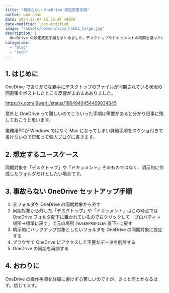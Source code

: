```yaml
---
title: "事故らない OneDrive 設定変更手順"
author: uma-chan
date: 2024-12-07 15:30:24 +0900
date-modified: last-modified
image: "/assets/common/icon_hhkb3_large.jpg"
description: |
  OneDrive の設定変更手順をまとめました。デスクトップやドキュメントの同期を避けたい場合に役立つ内容です。
categories:
  - "blog"
  - "tech"
---
```


## 1. はじめに

OneDrive でありがちな勝手にデスクトップのファイルが同期されている状況の回避策をポストしたところ反響がまあまあありました。

<https://x.com/i9wa4_/status/1864940454409834645>

意外と OneDrive って難しいのでこういった手順は需要があると分かり記事に残しておこうと思います。

業務用PCが Windows ではなく Mac になってしまい詳細手順をスクショ付きで書けないので日和って個人ブログに書きます。

## 2. 想定するユースケース

同期対象を「デスクトップ」や「ドキュメント」そのものではなく、明示的に作成したフォルダだけとしたい場合です。

## 3. 事故らない OneDrive セットアップ手順

1. 全フォルダを OneDrive の同期対象から外す
1. 同期対象から外した「デスクトップ」や「ドキュメント」はこの時点では OneDrive フォルダ配下に置かれているので右クリックして「プロパティ→場所→標準に戻す」で元の場所 (`%USERPROFILE%` 直下) に戻す
1. 明示的にバックアップ対象としたいフォルダを OneDrive の同期対象に設定する
1. ブラウザで OneDrive にアクセスして不要なデータを削除する
1. OneDrive の同期を再開する

## 4. おわりに

OneDrive の操作手順を詳細に書けず心苦しいのですが、きっと何とかなるはず。信じてます。
